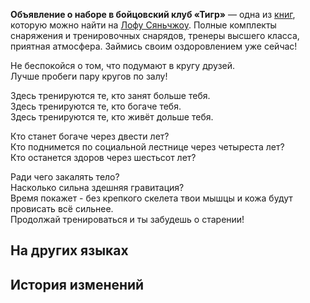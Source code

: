 {{Книга Инфобокс
|id           = 178
|Название     = Объявление о наборе в бойцовский клуб «Тигр»
|Изображение  = Item Xianzhou Parchment.png
|Мир          = Лофу Сяньчжоу
|Томов        = 1
|Автор        = <!--нужно добавить-->
|Описание     = Рекламка бойцовского клуба.
|Том1         = {{tx}}
|Источник1    = {{tx|Отсутствует источник}}
|Персонажи    = 
|Фракции      = 
}}
'''Объявление о наборе в бойцовский клуб «Тигр»''' — одна из [[Книги|книг]], которую можно найти на [[Лофу Сяньчжоу]].
<!--
==Получение==
<gallery>
Книга НАЗВАНИЕ.png|НАЗВАНИЕ
Локация НАЗВАНИЕ.png|Расположение на карте. Ближайший пространственный якорь «[[НАЗВАНИЕ]]»
</gallery>
-->
Полные комплекты снаряжения и тренировочных снарядов, тренеры высшего класса, приятная атмосфера. Займись своим оздоровлением уже сейчас!

Не беспокойся о том, что подумают в кругу друзей.<br />
Лучше пробеги пару кругов по залу!

Здесь тренируются те, кто занят больше тебя.<br />
Здесь тренируются те, кто богаче тебя.<br />
Здесь тренируются те, кто живёт дольше тебя.

Кто станет богаче через двести лет?<br />
Кто поднимется по социальной лестнице через четыреста лет?<br />
Кто останется здоров через шестьсот лет?

Ради чего закалять тело?<br />
Насколько сильна здешняя гравитация?<br />
Время покажет - без крепкого скелета твои мышцы и кожа будут провисать всё сильнее.<br />
Продолжай тренироваться и ты забудешь о старении!

==На других языках==
{{На других языках
|en   = Tiger Boxing Gym Admissions Ad
|zhs  = 形虎拳馆&nbsp;招生广告
|zht  = 形虎拳館&nbsp;招生廣告
|ja   = 形虎拳館&nbsp;生徒募集広告
|ko   = 맹호 격투장 모집 광고
|es   = Anuncio de inscripción al gimnasio de boxeo Tigre
|fr   = Publicité des abonnements de la salle de boxe du tigre
|ru   = Объявление о наборе в бойцовский клуб «Тигр»
|th   = โฆษณารับสมัครสมาชิกของค่ายมวย Tiger Boxing Gym
|vi   = Phòng Tập Quyền Anh Lão Hổ - Quảng Cáo Chiêu Sinh
|de   = Werbung für die Tiger-Boxhalle
|id   = Iklan Penerimaan Murid Tiger Boxing Gym
|pt   = Anúncio de Admissões da Academia de Boxe Tigre
}}

==История изменений==
{{История изменений|2.7}}